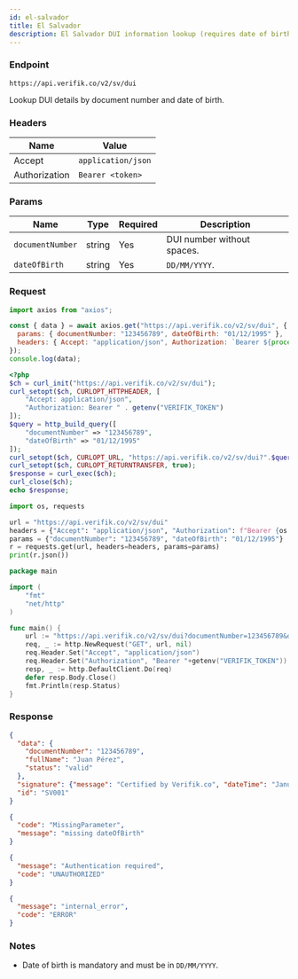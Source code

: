 ```yaml
---
id: el-salvador
title: El Salvador
description: El Salvador DUI information lookup (requires date of birth)
---
```



### Endpoint

```
https://api.verifik.co/v2/sv/dui
```

Lookup DUI details by document number and date of birth.

### Headers

| Name | Value |
| --- | --- |
| Accept | `application/json` |
| Authorization | `Bearer <token>` |

### Params

| Name | Type | Required | Description |
| --- | --- | --- | --- |
| `documentNumber` | string | Yes | DUI number without spaces. |
| `dateOfBirth` | string | Yes | `DD/MM/YYYY`. |

### Request

<Tabs>
  <TabItem value="node" label="Node.js">

```javascript
import axios from "axios";

const { data } = await axios.get("https://api.verifik.co/v2/sv/dui", {
  params: { documentNumber: "123456789", dateOfBirth: "01/12/1995" },
  headers: { Accept: "application/json", Authorization: `Bearer ${process.env.VERIFIK_TOKEN}` },
});
console.log(data);
```

  </TabItem>
  <TabItem value="php" label="PHP">

```php
<?php
$ch = curl_init("https://api.verifik.co/v2/sv/dui");
curl_setopt($ch, CURLOPT_HTTPHEADER, [
    "Accept: application/json",
    "Authorization: Bearer " . getenv("VERIFIK_TOKEN")
]);
$query = http_build_query([
    "documentNumber" => "123456789",
    "dateOfBirth" => "01/12/1995"
]);
curl_setopt($ch, CURLOPT_URL, "https://api.verifik.co/v2/sv/dui?".$query);
curl_setopt($ch, CURLOPT_RETURNTRANSFER, true);
$response = curl_exec($ch);
curl_close($ch);
echo $response;
```

  </TabItem>
  <TabItem value="python" label="Python">

```python
import os, requests

url = "https://api.verifik.co/v2/sv/dui"
headers = {"Accept": "application/json", "Authorization": f"Bearer {os.getenv('VERIFIK_TOKEN')}"}
params = {"documentNumber": "123456789", "dateOfBirth": "01/12/1995"}
r = requests.get(url, headers=headers, params=params)
print(r.json())
```

  </TabItem>
  <TabItem value="go" label="Go">

```go
package main

import (
    "fmt"
    "net/http"
)

func main() {
    url := "https://api.verifik.co/v2/sv/dui?documentNumber=123456789&dateOfBirth=01/12/1995"
    req, _ := http.NewRequest("GET", url, nil)
    req.Header.Set("Accept", "application/json")
    req.Header.Set("Authorization", "Bearer "+getenv("VERIFIK_TOKEN"))
    resp, _ := http.DefaultClient.Do(req)
    defer resp.Body.Close()
    fmt.Println(resp.Status)
}
```

  </TabItem>
</Tabs>

### Response

<Tabs>
  <TabItem value="200" label="200">

```json
{
  "data": {
    "documentNumber": "123456789",
    "fullName": "Juan Pérez",
    "status": "valid"
  },
  "signature": {"message": "Certified by Verifik.co", "dateTime": "January 16, 2024 3:44 PM"},
  "id": "SV001"
}
```

  </TabItem>
  <TabItem value="409" label="409">

```json
{
  "code": "MissingParameter",
  "message": "missing dateOfBirth"
}
```

  </TabItem>
  <TabItem value="401" label="401">

```json
{
  "message": "Authentication required",
  "code": "UNAUTHORIZED"
}
```

  </TabItem>
  <TabItem value="500" label="500">

```json
{
  "message": "internal_error",
  "code": "ERROR"
}
```

  </TabItem>
</Tabs>

### Notes

- Date of birth is mandatory and must be in `DD/MM/YYYY`.

